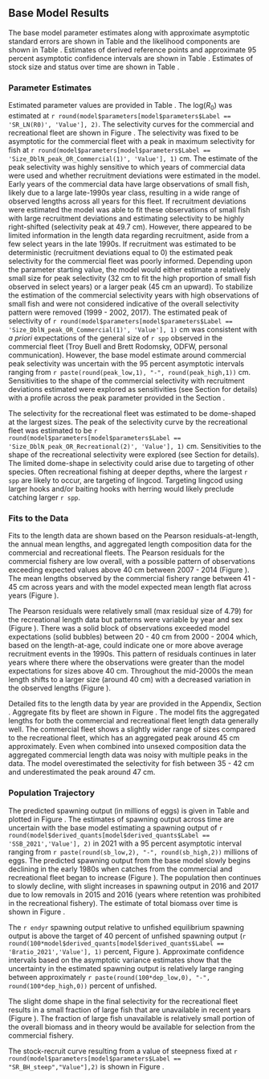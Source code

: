 ## Base Model Results

The base model parameter estimates along with approximate asymptotic standard errors are shown in Table \ref{tab:params} and the likelihood components are shown in Table \ref{tab:likes}. Estimates of derived reference points and approximate 95 percent asymptotic confidence intervals are shown in Table \ref{tab:referenceES}. Estimates of stock size and status over time are shown in Table \ref{tab:timeseries}. 

### Parameter Estimates{#para-estimates}

Estimated parameter values are provided in Table \ref{tab:params}. The log($R_0$) was estimated at `r round(model$parameters[model$parameters$Label == 'SR_LN(R0)', 'Value'], 2)`. The selectivity curves for the commercial and recreational fleet are shown in Figure \ref{fig:selex}. The selectivity was fixed to be asymptotic for the commercial fleet with a peak in maximum selectivity for fish at `r round(model$parameters[model$parameters$Label == 'Size_DblN_peak_OR_Commercial(1)', 'Value'], 1)` cm.  The estimate of the peak selectivity was highly sensitive to which years of commercial data were used and whether recruitment deviations were estimated in the model.  Early years of the commercial data have large observations of small fish, likely due to a large late-1990s year class, resulting in a wide range of observed lengths across all years for this fleet. If recruitment deviations were estimated the model was able to fit these observations of small fish with large recruitment deviations and estimating selectivity to be highly right-shifted (selectivity peak at 49.7 cm). However, there appeared to be limited information in the length data regarding recruitment, aside from a few select years in the late 1990s. If recruitment was estimated to be deterministic (recruitment deviations equal to 0) the estimated peak selectivity for the commercial fleet was poorly informed. Depending upon the parameter starting value, the model would either estimate a relatively small size for peak selectivity (32 cm to fit the high proportion of small fish observed in select years) or a larger peak (45 cm an upward). To stabilize the estimation of the commercial selectivity years with high observations of small fish and were not considered indicative of the overall selectivity pattern were removed (1999 - 2002, 2017). The estimated peak of selectivity of `r round(model$parameters[model$parameters$Label == 'Size_DblN_peak_OR_Commercial(1)', 'Value'], 1)` cm was consistent with *a priori* expectations of the general size of `r spp` observed in the commercial fleet (Troy Buell and Brett Rodomsky, ODFW, personal communication). However, the base model estimate around commercial peak selectivity was uncertain with the 95 percent asymptotic intervals ranging from `r paste(round(peak_low,1), "-", round(peak_high,1))` cm. Sensitivities to the shape of the commercial selectivity with recruitment deviations estimated were explored as sensitivities (see Section \ref{sensitivities} for details) with a profile across the peak parameter provided in the Section \ref{like-profiles}.       

The selectivity for the recreational fleet was estimated to be dome-shaped at the largest sizes. The peak of the selectivity curve by the recreational fleet was estimated to be `r round(model$parameters[model$parameters$Label == 'Size_DblN_peak_OR_Recreational(2)', 'Value'], 1)` cm. Sensitivities to the shape of the recreational selectivity were explored (see Section \ref{sensitivities} for details). The limited dome-shape in selectivity could arise due to targeting of other species.  Often recreational fishing at deeper depths, where the  largest `r spp` are likely to occur, are targeting of lingcod. Targeting lingcod using larger hooks and/or baiting hooks with herring would likely preclude catching larger `r spp`. 


### Fits to the Data

Fits to the length data are shown based on the Pearson residuals-at-length, the annual mean lengths, and aggregated length composition data for the commercial and recreational fleets.  The Pearson residuals for the commercial fishery are low overall, with a possible pattern of observations exceeding expected values above 40 cm between 2007 - 2014 (Figure \ref{fig:com-pearson}). The mean lengths observed by the commercial fishery range between 41 - 45 cm across years and with the model expected mean length flat across years (Figure \ref{fig:com-mean-len-fit}). 

The Pearson residuals were relatively small (max residual size of 4.79) for the recreational length data but patterns were  variable by year and sex (Figure \ref{fig:rec-pearson}). There was a solid block of observations exceeded model expectations (solid bubbles) between 20 - 40 cm from 2000 - 2004 which, based on the length-at-age, could indicate one or more above average recruitment events in the 1990s. This pattern of residuals continues in later years where there where the observations were greater than the model expectations for sizes above 40 cm. Throughout the mid-2000s the mean length shifts to a larger size (around 40 cm) with a decreased variation in the observed lengths (Figure \ref{fig:rec-mean-len-fit}). 

Detailed fits to the length data by year are provided in the Appendix, Section \ref{length-fit}. Aggregate fits by fleet are shown in Figure \ref{fig:agg-len-fit}.  The model fits the aggregated lengths for both the commercial and recreational fleet length data generally well.  The commercial fleet shows a slightly wider range of sizes compared to the recreational fleet, which has an aggregated peak around 45 cm approximately. Even when combined into unsexed composition data the aggregated commercial length data was noisy with multiple peaks in the data. The model overestimated the selectivity for fish between 35 - 42 cm and underestimated the peak around 47 cm. 

### Population Trajectory

The predicted spawning output (in millions of eggs) is given in Table \ref{tab:timeseries} and plotted in Figure \ref{fig:ssb}. The estimates of spawning output across time are uncertain with the base model estimating a spawning output of `r round(model$derived_quants[model$derived_quants$Label == 'SSB_2021','Value'], 2)` in 2021 with a 95 percent asymptotic interval ranging from `r paste(round(sb_low,2), "-", round(sb_high,2))` millions of eggs.  The predicted spawning output from the base model slowly begins declining in the early 1980s when catches from the commercial and recreational fleet began to increase (Figure \ref{fig:catch}). The population then continues to slowly decline, with slight increases in spawning output in 2016 and 2017 due to low removals in 2015 and 2016 (years where retention was prohibited in the recreational fishery). The estimate of total biomass over time is shown in Figure \ref{fig:tot-bio}.

The `r endyr` spawning output relative to unfished equilibrium spawning output is above the target of 40 percent of unfished spawning output (`r round(100*model$derived_quants[model$derived_quants$Label == 'Bratio_2021','Value'], 1)` percent, Figure \ref{fig:depl}). Approximate confidence intervals based on the asymptotic variance estimates show that the uncertainty in the estimated spawning output is relatively large ranging between approximately `r paste(round(100*dep_low,0), "-", round(100*dep_high,0))` percent of unfished. 

The slight dome shape in the final selectivity for the recreational fleet results in a small fraction of large fish that are unavailable in recent years (Figure \ref{fig:unavail-bio}). The fraction of large fish unavailable is relatively small portion of the overall biomass and in theory would be available for selection from the commercial fishery.   

The stock-recruit curve resulting from a value of steepness fixed at `r round(model$parameters[model$parameters$Label == "SR_BH_steep","Value"],2)` is shown in Figure \ref{fig:bh-curve}. 

